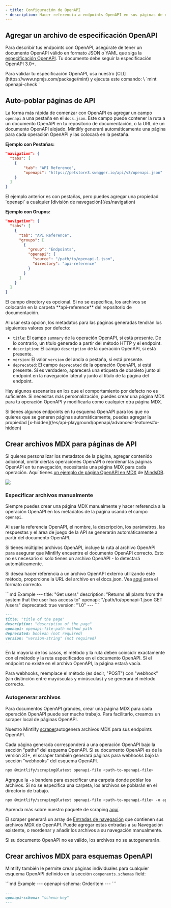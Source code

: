 ```yaml
---
- title: Configuración de OpenAPI
- description: Hacer referencia a endpoints OpenAPI en sus páginas de documentación
---
```


## Agregar un archivo de especificación OpenAPI

Para describir tus endpoints con OpenAPI, asegúrate de tener un documento OpenAPI válido en formato JSON o YAML que siga la [especificación OpenAPI](https://swagger.io/specification/). Tu documento debe seguir la especificación OpenAPI 3.0+.

<Tip>
  Para validar tu especificación OpenAPI, usa nuestro [CLI](https://www.npmjs.com/package/mint) y ejecuta este comando: \
  `mint openapi-check <openapiFilenameOrUrl>`
</Tip>

## Auto-poblar páginas de API

La forma más rápida de comenzar con OpenAPI es agregar un campo `openapi` a una pestaña en el `docs.json`. Este campo puede contener la ruta a un documento OpenAPI en tu repositorio de documentación, o la URL de un documento OpenAPI alojado. Mintlify generará automáticamente una página para cada operación OpenAPI y las colocará en la pestaña.

**Ejemplo con Pestañas:**

```json {5}
"navigation": {
  "tabs": [
    {
        "tab": "API Reference",
        "openapi": "https://petstore3.swagger.io/api/v3/openapi.json"
    }
  ]
}
```

<Note>
  El ejemplo anterior es con pestañas, pero puedes agregar una propiedad `openapi` a cualquier [división de navegación](/es/navigation)
</Note>

**Ejemplo con Grupos:**

```json {8-11}
"navigation": {
  "tabs": [
    {
      "tab": "API Reference",
      "groups": [
        {
          "group": "Endpoints",
          "openapi": {
            "source": "/path/to/openapi-1.json",
            "directory": "api-reference"
          }
        }
      ]
    }
  ]
}
```

<Note>
  El campo directory es opcional. Si no se especifica, los archivos se colocarán en la carpeta **api-reference** del repositorio de documentación.
</Note>

Al usar esta opción, los metadatos para las páginas generadas tendrán los siguientes valores por defecto:

* `title`: El campo `summary` de la operación OpenAPI, si está presente. De lo contrario, un título generado a partir del método HTTP y el endpoint.
* `description`: El campo `description` de la operación OpenAPI, si está presente.
* `version`: El valor `version` del ancla o pestaña, si está presente.
* `deprecated`: El campo `deprecated` de la operación OpenAPI, si está presente. Si es verdadero, aparecerá una etiqueta de obsoleto junto al endpoint en la navegación lateral y junto al título de la página del endpoint.

Hay algunos escenarios en los que el comportamiento por defecto no es suficiente. Si necesitas más personalización, puedes crear una página MDX para tu operación OpenAPI y modificarla como cualquier otra página MDX.

<Tip>
  Si tienes algunos endpoints en tu esquema OpenAPI para los que no quieres que se generen páginas automáticamente, puedes agregar la propiedad [x-hidden](/es/api-playground/openapi/advanced-features#x-hidden)
</Tip>

## Crear archivos MDX para páginas de API

Si quieres personalizar los metadatos de la página, agregar contenido adicional, omitir ciertas operaciones OpenAPI o reordenar las páginas OpenAPI en tu navegación, necesitarás una página MDX para cada operación. Aquí tienes [un ejemplo de página OpenAPI en MDX](https://github.com/mindsdb/mindsdb/blob/main/docs/rest/databases/create-databases.mdx) de [MindsDB](https://docs.mindsdb.com/rest/databases/create-databases).

![](/images/mindsdb.png)

### Especificar archivos manualmente

Siempre puedes crear una página MDX manualmente y hacer referencia a la operación OpenAPI en los metadatos de la página usando el campo `openapi`.

<Snippet file="api-playground/openapi.mdx" />

Al usar la referencia OpenAPI, el nombre, la descripción, los parámetros, las respuestas y el área de juego de la API se generarán automáticamente a partir del documento OpenAPI.

Si tienes múltiples archivos OpenAPI, incluye la ruta al archivo OpenAPI para asegurar que Mintlify encuentre el documento OpenAPI correcto. Esto no es necesario si solo tienes un archivo OpenAPI - lo detectará automáticamente.

Si desea hacer referencia a un archivo OpenAPI externo utilizando este método, proporcione la URL del archivo en el docs.json. Vea [aquí](https://mintlify.com/docssettings#param-source-4) para el formato correcto.

<CodeGroup>
  ```md Example
  ---
  title: "Get users"
  description: "Returns all plants from the system that the user has access to"
  openapi: "/path/to/openapi-1.json GET /users"
  deprecated: true
  version: "1.0"
  ---
  ```

  ```md Format
  ---
  title: "title of the page"
  description: "description of the page"
  openapi: openapi-file-path method path
  deprecated: boolean (not required)
  version: "version-string" (not required)
  ---
  ```
</CodeGroup>

<Note>
  En la mayoría de los casos, el método y la ruta deben coincidir exactamente con el método y la ruta especificados en el documento OpenAPI. Si el endpoint no existe en el archivo OpenAPI, la página estará vacía.

  Para webhooks, reemplace el método (es decir, "POST") con "webhook" (sin distinción entre mayúsculas y minúsculas) y se generará el método correcto.
</Note>

### Autogenerar archivos

Para documentos OpenAPI grandes, crear una página MDX para cada operación OpenAPI puede ser mucho trabajo. Para facilitarlo, creamos un scraper local de páginas OpenAPI.

Nuestro Mintlify [scraper](https://www.npmjs.com/package/@mintlify/scraping)autogenera archivos MDX para sus endpoints OpenAPI.

Cada página generada corresponderá a una operación OpenAPI bajo la sección "paths" del esquema OpenAPI.
Si su documento OpenAPI es de la versión 3.1+, el scraper también generará páginas para webhooks bajo la sección "webhooks" del esquema OpenAPI.

```bash
npx @mintlify/scraping@latest openapi-file <path-to-openapi-file>
```

Agregue la `-o` bandera para especificar una carpeta donde poblar los archivos. Si no se especifica una carpeta, los archivos se poblarán en el directorio de trabajo.

```bash
npx @mintlify/scraping@latest openapi-file <path-to-openapi-file> -o api-reference
```

Aprenda más sobre nuestro paquete de scraping [aquí](https://www.npmjs.com/package/@mintlify/scraping).

El scraper generará un array de
[Entradas de navegación](settings#structure) que contienen sus archivos MDX de OpenAPI. Puede agregar estas entradas a su Navegación existente, o reordenar y añadir los archivos a su navegación manualmente.

<Note>
  Si su documento OpenAPI no es válido, los archivos no se autogenerarán.
</Note>

## Crear archivos MDX para esquemas OpenAPI

Mintlify también le permite crear páginas individuales para cualquier esquema OpenAPI definido en la sección `components.schemas` field:

<CodeGroup>
  ```md Example
  ---
  openapi-schema: OrderItem
  ---
  ```

  ```md Format
  ---
  openapi-schema: "schema-key"
  ---
  ```
</CodeGroup>
